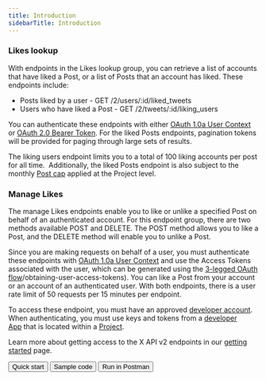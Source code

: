 ---
title: Introduction
sidebarTitle: Introduction
---


### Likes lookup

With endpoints in the Likes lookup group, you can retrieve a list of accounts that have liked a Post, or a list of Posts that an account has liked. These endpoints include:

* Posts liked by a user - GET /2/users/:id/liked_tweets
* Users who have liked a Post - GET /2/tweets/:id/liking_users

You can authenticate these endpoints with either [OAuth 1.0a User Context](/resources/fundamentals/authentication) or [OAuth 2.0 Bearer Token](/resources/fundamentals/authentication#oauth-2-0). For the liked Posts endpoints, pagination tokens will be provided for paging through large sets of results.

The liking users endpoint limits you to a total of 100 liking accounts per post for all time.  Additionally, the liked Posts endpoint is also subject to the monthly [Post cap](/x-api/fundamentals/post-cap) applied at the Project level.
 

### Manage Likes

The manage Likes endpoints enable you to like or unlike a specified Post on behalf of an authenticated account. For this endpoint group, there are two methods available POST and DELETE. The POST method allows you to like a Post, and the DELETE method will enable you to unlike a Post.

Since you are making requests on behalf of a user, you must authenticate these endpoints with [OAuth 1.0a User Context](/resources/fundamentals/authentication) and use the Access Tokens associated with the user, which can be generated using the [3-legged OAuth flow](/resources/fundamentals/authentication#oauth-1-0a-2)/obtaining-user-access-tokens). You can like a Post from your account or an account of an authenticated user. With both endpoints, there is a user rate limit of 50 requests per 15 minutes per endpoint. 
 

To access these endpoint, you must have an approved [developer account](/resources/fundamentals/developer-portal). When authenticating, you must use keys and tokens from a [developer App](/resources/fundamentals/developer-apps) that is located within a [Project](/resources/fundamentals/projects). 

Learn more about getting access to the X API v2 endpoints in our [getting started](/x-api/getting-started/about-x-api) page.
<div class="flex space-x-2">
<Button href="/x-api/posts/likes/quickstart/likes-lookup">
  Quick start
</Button>
<Button href="https://github.com/xdevplatform/Twitter-API-v2-sample-code">
  Sample code
</Button>
<Button href="https://app.getpostman.com/run-collection/9956214-784efcda-ed4c-4491-a4c0-a26470a67400">
  Run in Postman
</Button>
</div>
